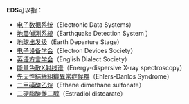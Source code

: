 '''EDS'''可以指：
* [[电子数据系统|电子数据系统]]（Electronic Data Systems）
* [[地震偵測系統|地震偵測系統]]（Earthquake Detection System ）
* [[地球出发级|地球出发级]]（Earth Departure Stage）
* [[电子设备学会|电子设备学会]]（Electron Devices Society）
* [[英语方言学会|英语方言学会]]（English Dialect Society）
* [[能量色散X射线谱|能量色散X射线谱]]（Energy-dispersive X-ray spectroscopy）
* [[先天性結締組織異常症候群|先天性結締組織異常症候群]]（Ehlers-Danlos Syndrome）
* [[二甲磺酸乙烷|二甲磺酸乙烷]]（Ethane dimethane sulfonate）
* [[二硬脂酸雌二醇|二硬脂酸雌二醇]]（Estradiol distearate）
{{disambig|cat=三字拉丁字母縮寫消歧義}}